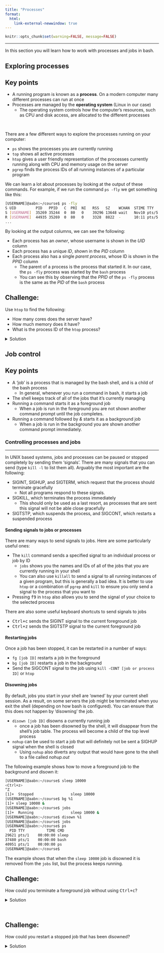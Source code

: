 ```yaml
---
title: "Processes"
format:
  html:
    link-external-newwindow: true
---
```


<head>

```{=html}
<script src="https://kit.fontawesome.com/ece750edd7.js" crossorigin="anonymous"></script>
```
</head>

```r
knitr::opts_chunk$set(warning=FALSE, message=FALSE)
```

------------------------------------------------------------------------

In this section you will learn how to work with processes and jobs in bash.

## Exploring processes

::: key-points
<h2><i class="fas fa-thumbtack"></i> Key points</h2>

-   A running program is known as a **process**. On a modern computer many different processes can run at once
-   Processes are managed by the **operating system** (Linux in our case)
    -   The operating system controls how the computer's resources, such as CPU and disk access, are allocated to the different processes
:::

<br>

There are a few different ways to explore the processes running on your computer:

-   `ps` shows the processes you are currently running
-   `top` shows all active processes
-   `htop` gives a user friendly representation of the processes currently running along with CPU and memory usage on the server
-   `pgrep` finds the process IDs of all running instances of a particular program

We can learn a lot about processes by looking at the output of these commands. For example, if we run the command `ps -fly` we get something like this:

```bash
[USERNAME]@aabn:~/course$ ps -fly
S UID         PID   PPID   C  PRI  NI   RSS   SZ    WCHAN  STIME TTY          TIME CMD
S [USERNAME]  35269 35244  0  80   0    39296 13648 wait   Nov10 pts/5    00:00:04 -bash
R [USERNAME]  44935 35269  0  80   0    3328  8822  -      10:11 pts/5    00:00:00 ps -fly
...
```

By looking at the output columns, we can see the following:

-   Each process has an *owner*, whose username is shown in the *UID* column
-   Each process has a unique *ID*, shown in the *PID* column
-   Each process also has a single *parent process*, whose ID is shown in the *PPID* column
    -   The parent of a process is the process that started it. In our case, the `ps -fly` process was started by the `bash` process
    -   You can see this by observing that the *PPID* of the `ps -fly` process is the same as the *PID* of the `bash` process

::: challenge
<h2><i class="fas fa-pencil-alt"></i> Challenge:</h2>

Use `htop` to find the following:

<ul>

<li>How many cores does the server have?</li>

<li>How much memory does it have?</li>

<li>What is the process ID of the `htop` process?</li>

</ul>

<details>

<summary>Solution</summary>

::: solution
<h2><i class="far fa-eye"></i> Solution:</h2>

Run `htop -u [USERNAME]` to start `htop` and display only your own processes. At the top of the `htop` screen there is a bar chart style representation of each of the cores on the server, showing how busy each core is. The server has 64 cores. There is also a bar entitled *Mem*, with the total memory shown to its right. The server has 250G of memory. The process ID of `htop` is in the first column.
:::

</details>
:::

## Job control

::: key-points
<h2><i class="fas fa-thumbtack"></i> Key points</h2>

-   A 'job' is a process that is managed by the bash shell, and is a child of the bash process
    -   In general, whenever you run a command in bash, it starts a job
-   The shell keeps track of all of the jobs that it's currently managing
-   Running a command starts it as a foreground job
    -   When a job is run in the foreground you are not shown another command prompt until the job completes.
-   Running a command followed by *&* starts it as a background job
    -   When a job is run in the background you are shown another command prompt immediately.
:::

### Controlling processes and jobs

------------------------------------------------------------------------

In UNIX based systems, jobs and processes can be paused or stopped completely by sending them 'signals'. There are many signals that you can send (type `kill -l` to list them all). Arguably the most important are the following:

-   SIGINT, SIGHUP, and SIGTERM, which request that the process should terminate gracefully
    -   Not all programs respond to these signals.
-   SIGKILL, which terminates the process immediately
    -   This should only be used as a last resort, as processes that are sent this signal will not be able close gracefully
-   SIGTSTP, which suspends the process, and SIGCONT, which restarts a suspended process

#### Sending signals to jobs or processes

There are many ways to send signals to jobs. Here are some particularly useful ones:

-   The `kill` command sends a specified signal to an individual process or job by ID
    -   `jobs` shows you the names and IDs of all of the jobs that you are currently running in your shell
    -   You can also use `killall` to send a signal to all running instances of a given program, but this is generally a bad idea. It is better to use `htop` or a combination of `pgrep` and `kill` to ensure you only send a signal to the process that you want to
-   Pressing <kbd>f9</kbd> in `htop` also allows you to send the signal of your choice to the selected process

There are also some useful keyboard shortcuts to send signals to jobs

-   <kbd>Ctrl+c</kbd> sends the SIGINT signal to the current foreground job
-   <kbd>Ctrl+z</kbd> sends the SIGTSTP signal to the current foreground job

#### Restarting jobs

Once a job has been stopped, it can be restarted in a number of ways:

-   `fg [job ID]` restarts a job in the foreground
-   `bg [job ID]` restarts a job in the background
-   Send the SIGCONT signal to the job using `kill -CONT [job or process ID]` or `htop`

#### Disowning jobs

By default, jobs you start in your shell are 'owned' by your current shell session. As a result, on some servers the job might be terminated when you exit the shell (depending on how bash is configured). You can ensure that this does not happen by 'disowning' the job.

-   `disown [job ID]` disowns a currently running job
    -   once a job has been disowned by the shell, it will disappear from the shell's job table. The process will become a child of the top level process
-   `nohup` can be used to start a job that will definitely not be sent a SIGHUP signal when the shell is closed
    -   Using `nohup` also diverts any output that would have gone to the shell to a file called *nohup.out*

The following example shows how to move a foreground job to the background and disown it:

```bash
[USERNAME]@aabn:~/course$ sleep 10000
<Ctrl+z>
^Z
[1]+  Stopped                 sleep 10000
[USERNAME]@aabn:~/course$ bg %1
[1]+ sleep 10000 &
[USERNAME]@aabn:~/course$ jobs
[1]+  Running                 sleep 10000 &
[USERNAME]@aabn:~/course$ disown %1
[USERNAME]@aabn:~/course$ jobs
[USERNAME]@aabn:~/course$ ps
  PID TTY          TIME CMD
29621 pts/1    00:00:00 sleep
37480 pts/1    00:00:00 bash
40951 pts/1    00:00:00 ps
[USERNAME]@aabn:~/course$ 
```

The example shows that when the `sleep 10000` job is disowned it is removed from the `jobs` list, but the process keeps running.

::: challenge
<h2><i class="fas fa-pencil-alt"></i> Challenge:</h2>

How could you terminate a foreground job without using <kbd>Ctrl+c</kbd>?

<details>

<summary>Solution</summary>

::: solution
<h2><i class="far fa-eye"></i> Solution:</h2>

One way would be to pause the job with <kbd>Ctrl+z</kbd>, and then use `kill -INT [job ID]` to send a SIGINT signal to the job
:::

</details>
:::

<br>

::: challenge
<h2><i class="fas fa-pencil-alt"></i> Challenge:</h2>

How could you restart a stopped job that has been disowned?

<details>

<summary>Solution</summary>

::: solution
<h2><i class="far fa-eye"></i> Solution:</h2>

You could use `htop` or `ps` to find the process IDs of the stopped processes, and then use `kill -CONT [process ID]` to send a SIGCONT signal to those processes.
:::

</details>
:::
